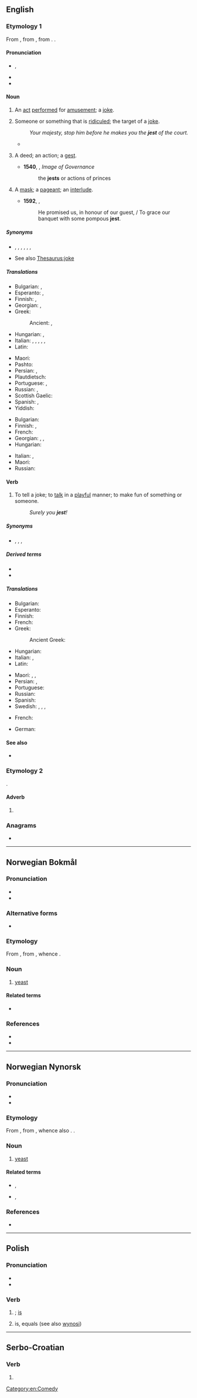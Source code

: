 {{also|Jëst|jesť}}
==English==

===Etymology 1===
From {{inh|en|enm|geste||idle tale}}, from {{der|en|fro|geste||acts, exploits}}, from {{der|en|la|gesta||acts, deeds}}. {{doublet|en|gest}}.

====Pronunciation====
* {{enPR|jĕst}}, {{IPA|en|/dʒɛst/}}
* {{audio|en|en-us-jest.ogg|Audio (US)}}
* {{rhymes|en|ɛst}}

====Noun====
{{en-noun}}

# {{lb|en|archaic}} An [[act]] [[perform]]ed for [[amusement]]; a [[joke]].
# {{lb|en|archaic}} Someone or something that is [[ridicule]]d; the target of a [[joke]].
#: ''Your majesty, stop him before he makes you the '''jest''' of the court.''
#* {{RQ:Shakespeare Richard 3|III|ii|passage=Then let me be your '''jest'''; I deserve it.}}
# {{lb|en|obsolete}} A deed; an action; a [[gest]].
#* '''1540''', {{w|Thomas Elyot}}, ''Image of Governance''
#*: the '''jests''' or actions of princes
# {{lb|en|obsolete}} A [[mask]]; a [[pageant]]; an [[interlude]].
#: {{rfquotek|en|Nares}}
#* '''1592''', {{w|Thomas Kyd}}, ''{{w|The Spanish Tragedy}}''
#*: He promised us, in honour of our guest, / To grace our banquet with some pompous '''jest'''.

=====Synonyms=====
* {{sense|joke}} {{l|en|prank}}, {{l|en|gag}}, {{l|en|laughingstock}}, {{l|en|banter}}, {{l|en|crack}}, {{l|en|wisecrack}}, {{l|en|witticism}}
* See also [[Thesaurus:joke]]

=====Translations=====
{{trans-top|joke}}
* Bulgarian: {{t+|bg|шега|f}}, {{t+|bg|закачка|f}}
* Esperanto: {{t|eo|ŝerco}}, {{t+|eo|blago}}
* Finnish: {{t+|fi|pila}}, {{t+|fi|vitsi}}
* Georgian: {{t|ka|ხუმრობა}}, {{t|ka|ოხუნჯობა}}
* Greek:
*: Ancient: {{t|grc|χλεύη|f}}, {{t|grc|σκῶμμα|n}}
* Hungarian: {{t+|hu|tréfa}}, {{t|hu|tréfálkozás}}
* Italian: {{t+|it|scherzo}}, {{t+|it|barzelletta}}, {{t+|it|battuta|f}}, {{t+|it|celia|f}}, {{t+|it|arguzia|f}}, {{t+|it|facezia|f}}
* Latin: {{t|la|iocus|m}}
{{trans-mid}}
* Maori: {{t|mi|takao}}
* Pashto: {{t+|ps|ټوکه|f|tr=ṭoka}}
* Persian: {{t+|fa|شوخی|tr=šuxi}}, {{t+|fa|مزاح|tr=mezâh}} {{qualifier|formal, dated}}
* Plautdietsch: {{t|pdt|Spos|n}}
* Portuguese: {{t+|pt|gracejo|m}}, {{t+|pt|piada|f}}
* Russian: {{t+|ru|насме́шка|f}}, {{t+|ru|остро́та|f}} {{qualifier|not to confuse with острота́ - bitterness, sharpness, etc.}}
* Scottish Gaelic: {{t|gd|fealla-dhà|m}}
* Spanish: {{t+|es|broma|f}}, {{t+|es|chiste|m}}
* Yiddish: {{t|yi|שפּאַס|m}}
{{trans-bottom}}

{{trans-top|target of a joke}}
* Bulgarian: {{t+|bg|посмешище}}
* Finnish: {{t|fi|naurunaihe}}, {{t+|fi|vitsi}}
* French: {{t+|fr|risée|f}}
* Georgian: {{t|ka|დაცინვის საგანი}}, {{t|ka|დასაცინი}}, {{t|ka|სასაცილო}}
* Hungarian: {{t|hu|nevetség tárgya}}
{{trans-mid}}
* Italian: {{t|it|oggetto di scherno}}, {{t+|it|zimbello|m}}
* Maori: {{t|mi|omeke}}
* Russian: {{t+|ru|посме́шище|n}}
{{trans-bottom}}

====Verb====
{{en-verb}}

# To tell a joke; to [[talk]] in a [[playful]] manner; to make fun of something or someone. <!--transitive and intransitive-->
#: ''Surely you '''jest'''!''

=====Synonyms=====
* {{sense|to joke}} {{l|en|banter}}, {{l|en|kid}}, {{l|en|mock}}, {{l|en|tease}}

=====Derived terms=====
* {{l|en|jester}}
* {{l|en|jestingly}}

=====Translations=====
{{trans-top|to tell a joke}}
* Bulgarian: {{t|bg|шегувам се}}
* Esperanto: {{t|eo|ŝerci}}
* Finnish: {{t+|fi|vitsailla}}
* French: {{t+|fr|plaisanter}}
* Greek: {{t+|el|πειράζω}}
*: Ancient Greek: {{t|grc|σκώπτω}}
* Hungarian: {{t+|hu|tréfálkozik}}
* Italian: {{t+|it|scherzare}}, {{t|it|affabulare}}
* Latin: {{t|la|iocor}}
{{trans-mid}}
* Maori: {{t|mi|nene}}, {{t|mi|whakanene}}, {{t|mi|kārikarika}}
* Persian: {{t+|fa|لاغیدن|tr=lâğidan|sc=fa-Arab}} {{qual|obsolete}}, {{t+|fa|شوخی کردن|tr=šuxi kardan}}
* Portuguese: {{t+|pt|gracejar}}
* Russian: {{t+|ru|шути́ть}}
* Spanish: {{t+|es|bromear}}
* Swedish: {{t+|sv|skämta}}, {{t+|sv|skoja}}, {{t+|sv|driva}}, {{t+|sv|gyckla}}
{{trans-bottom}}

{{checktrans-top}}
* French: {{t+check|fr|blaguer}}
{{trans-mid}}
* German: {{t-check|de|Spaß machen}}
{{trans-bottom}}

====See also====
* {{pedialite}}

===Etymology 2===
{{pronunciation spelling of|en|just}}.

====Adverb====
{{en-adv|-}}

# {{lb|en|AAVE|Southern US}} {{alternative spelling of|en|just}}

===Anagrams===
* {{anagrams|en|a=ejst|ESTJ|Jets|jets}}

[[Category:en:Comedy]]

----

==Norwegian Bokmål==

===Pronunciation===
* {{IPA|nb|/jest/}}
* {{homophones|nb|gjest}}

===Alternative forms===
* {{alter|nb|jester}}

===Etymology===
From {{inh|nb|non|jǫstr}}, from {{inh|nb|gem-pro|*jestuz}}, whence {{cog|en|yeast}}.

===Noun===
{{nb-noun-m1}}

# [[yeast]]
#: {{syn|nb|gjær}}

====Related terms====
* {{l|nb|ese}}

===References===
* {{R:The Bokmål Dictionary}}
* {{R:NAOB}}

----

==Norwegian Nynorsk==

===Pronunciation===
* {{IPA|nn|/jest/}}
* {{homophones|nn|gjest}}

===Etymology===
{{root|nn|ine-pro|*yes-}}
From {{inh|nn|non|jǫstr}}, from {{inh|nn|gem-pro|*jestuz}}, whence also {{cog|en|yeast}}. {{doublet|nn|jester}}.

===Noun===
{{nn-noun-m1}}

# [[yeast]]
#: {{syn|nn|gjær}}

====Related terms====
* {{l|nn|asa}}, {{l|nn|ase}}
* {{l|nn|esa}}, {{l|nn|ese}}

===References===
* {{R:The Nynorsk Dictionary}}

----

==Polish==

===Pronunciation===
* {{pl-IPA}}
* {{audio|pl|Pl-jest.ogg|Audio}}

===Verb===
{{head|pl|verb form}}

# {{inflection of|pl|być||3|s|pres|indc}}; [[is]]
#: {{ux|pl|Ona '''jest''' ładna.|translation=She's pretty.|inline=1}}
#: {{ux|pl|Agnieszka '''jest''' studentką.|translation=Agnieszka is a student.|inline=1}}
# {{lb|pl|mathematics}} is, equals (see also [[wynosi]])
#: {{ux|pl|dwa plus dwa '''jest''' cztery.|translation=Two plus two is four.|inline=1}}

----

==Serbo-Croatian==

===Verb===
{{sh-verb-form}}

# {{verb form of|sh|biti|bȉti|3|s|pres}}